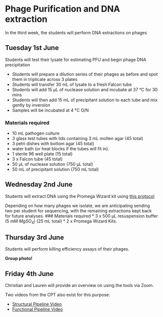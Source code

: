 # Phage Purification and DNA extraction

In the third week, the students will perform DNA extractions on phages

## Tuesday 1st June
Students will test their lysate for estimating PFU and begin phage DNA precipitation

* Students will prepare a dilution series of their phages as before and spot them in triplicate across 3 plates
* Students will transfer 30 mL of lysate to a fresh Falcon tube
* Students will add 15 µL of nuclease solution and incubate at 37 °C for 30 mins
* Students will then add 15 mL of precipitant solution to each tube and mix gently by inversion
* Samples will be incubated at 4 °C O/N

### Materials required
* 10 mL pathogen culture
* 3 glass test tubes with lids containing 3 mL molten agar (45 total)
* 3 petri dishes with bottom agar (45 total)
* water bath (or heat blocks if the tubes will fit in).
* 1 sterile 96 well plate (15 total)
* 3 x Falcon tube (45 total)
* 50 µL of nuclease solution (750 µL total)
* 50 mL of precipitant solution (750 mL total)

## Wednesday 2nd June
Students will extract DNA using the Promega Wizard kit using [this protocol](https://cpt.tamu.edu/wordpress/wp-content/uploads/2011/12/Phage-DNA-extraction-modified-Wizard-method-07-12-2011.pdf)

Depending on how many phages we isolate, we are anticipating sending two per student for sequencing, with the remaining extractions kept back for future analyses.
### Materials required
* 3 x 500 µL resuspension buffer (5 mM $MgSO_{4}$) (25 mL total)
* 2 x Promega Wizard Kits.

## Thursday 3rd June
Students will perform killing efficiency assays of their phages.

**Group photo!**

## Friday 4th June

Christian and Lauren will provide an overview on using the tools via Zoom.

Two videos from the CPT also exist for this purpose:

* [Structural Pipeline Video](https://t.co/F9Gv0rCHhS)
* [Functional Pipeline Video](https://t.co/5veyKIswWv)
